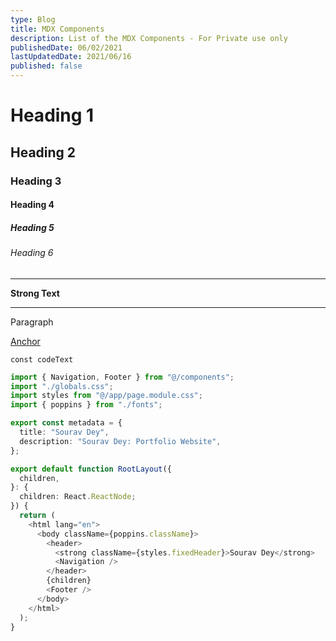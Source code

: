 ```yaml
---
type: Blog
title: MDX Components
description: List of the MDX Components - For Private use only
publishedDate: 06/02/2021
lastUpdatedDate: 2021/06/16
published: false
---
```


# Heading 1

## Heading 2

### Heading 3

#### Heading 4

##### Heading 5

###### Heading 6

---

**Strong Text**

---

Paragraph

[Anchor](#)

`const codeText`

```ts {2-4,8-10} title="src/content/blogs/mdxComponents.mdx"
import { Navigation, Footer } from "@/components";
import "./globals.css";
import styles from "@/app/page.module.css";
import { poppins } from "./fonts";

export const metadata = {
  title: "Sourav Dey",
  description: "Sourav Dey: Portfolio Website",
};

export default function RootLayout({
  children,
}: {
  children: React.ReactNode;
}) {
  return (
    <html lang="en">
      <body className={poppins.className}>
        <header>
          <strong className={styles.fixedHeader}>Sourav Dey</strong>
          <Navigation />
        </header>
        {children}
        <Footer />
      </body>
    </html>
  );
}
```
